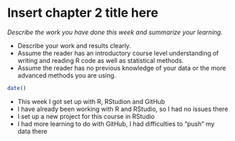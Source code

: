 # Insert chapter 2 title here

*Describe the work you have done this week and summarize your learning.*

- Describe your work and results clearly. 
- Assume the reader has an introductory course level understanding of writing and reading R code as well as statistical methods.
- Assume the reader has no previous knowledge of your data or the more advanced methods you are using.

```r
date() 
```

- This week I got set up with R, RStudion and GitHub
- I have already been working with R and RStudio, so I had no issues there
- I set up a new project for this course in RStudio
- I had more learning to do with GitHub, I had difficulties to "push" my data there


